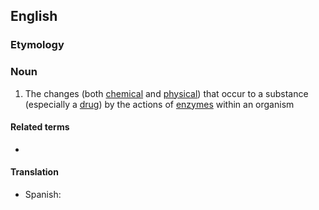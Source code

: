 ==English==

===Etymology===
{{prefix|en|bio|transformation}}

===Noun===
{{en-noun}}

# {{lb|en|biochemistry}} The changes (both [[chemical]] and [[physical]]) that occur to a substance (especially a [[drug]]) by the actions of [[enzyme]]s within an organism

====Related terms====
* {{l|en|biotransform}}

====Translation====
{{trans-top|biochemistry}}
* Spanish: {{t+|es|biotransformación|f}}
{{trans-bottom}}
